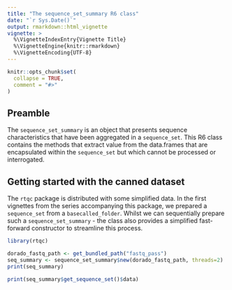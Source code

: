 ```yaml
---
title: "The sequence_set_summary R6 class"
date: "`r Sys.Date()`"
output: rmarkdown::html_vignette
vignette: >
  %\VignetteIndexEntry{Vignette Title}
  %\VignetteEngine{knitr::rmarkdown}
  %\VignetteEncoding{UTF-8}
---
```


```r
knitr::opts_chunk$set(
  collapse = TRUE,
  comment = "#>"
)
```

## Preamble

The `sequence_set_summary` is an object that presents sequence characteristics
that have been aggregated in a `sequence_set`. This R6 class contains the
methods that extract value from the data.frames that are encapsulated within
the `sequence_set` but which cannot be processed or interrogated.

## Getting started with the canned dataset

The `rtqc` package is distributed with some simplified data. In the first 
vignettes from the series accompanying this package, we prepared a 
`sequence_set` from a `basecalled_folder`. Whilst we can sequentially prepare
such a `sequence_set_summary` - the class also provides a simplified 
fast-forward constructor to streamline this process.

```r
library(rtqc)

dorado_fastq_path <- get_bundled_path("fastq_pass")
seq_summary <- sequence_set_summary$new(dorado_fastq_path, threads=2)
print(seq_summary)

print(seq_summary$get_sequence_set()$data)
```

